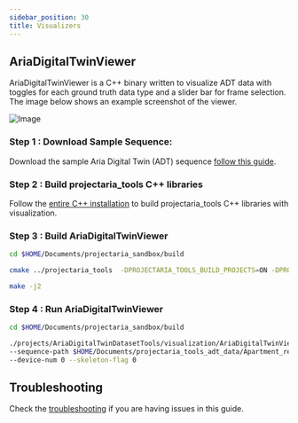 ```yaml
---
sidebar_position: 30
title: Visualizers
---
```


## AriaDigitalTwinViewer

AriaDigitalTwinViewer is a C++ binary written to visualize ADT data with toggles for each ground truth data type and a slider bar for frame selection. The image below shows an example screenshot of the viewer.

![Image](/img/open_datasets/aria_digital_twin_dataset/AdtViewer.png)

### Step 1 : Download Sample Sequence:

Download the sample Aria Digital Twin (ADT) sequence
[follow this guide](/docs/open_datasets/aria_digital_twin_dataset/dataset_download#download-the-sample-aria-digital-twin-adt-sequence).

### Step 2 : Build projectaria_tools C++ libraries

Follow the [entire C++ installation](/docs/data_utilities/installation/installation_cpp) to build projectaria_tools C++ libraries with visualization.

### Step 3 : Build AriaDigitalTwinViewer

```bash
cd $HOME/Documents/projectaria_sandbox/build

cmake ../projectaria_tools  -DPROJECTARIA_TOOLS_BUILD_PROJECTS=ON -DPROJECTARIA_TOOLS_BUILD_PROJECTS_ADT=ON

make -j2
```

### Step 4 : Run AriaDigitalTwinViewer

```bash
cd $HOME/Documents/projectaria_sandbox/build

./projects/AriaDigitalTwinDatasetTools/visualization/AriaDigitalTwinViewer \
--sequence-path $HOME/Documents/projectaria_tools_adt_data/Apartment_release_golden_skeleton_seq100_10s_sample/ \
--device-num 0 --skeleton-flag 0
```

## Troubleshooting

Check the [troubleshooting](/docs/data_utilities/installation/troubleshooting) if you are having issues in this guide.
